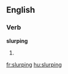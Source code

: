 ==English==

===Verb===
'''slurping'''

# {{present participle of|slurp}}

[[fr:slurping]]
[[hu:slurping]]
